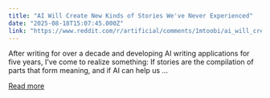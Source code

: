 ```yaml
---
title: "AI Will Create New Kinds of Stories We've Never Experienced"
date: "2025-08-18T15:07:45.000Z"
link: "https://www.reddit.com/r/artificial/comments/1mtoobi/ai_will_create_new_kinds_of_stories_weve_never/"
---
```


After writing for over a decade and developing AI writing applications for five years, I've come to realize something: If stories are the compilation of parts that form meaning, and if AI can help us ...

[Read more](https://www.reddit.com/r/artificial/comments/1mtoobi/ai_will_create_new_kinds_of_stories_weve_never/)
